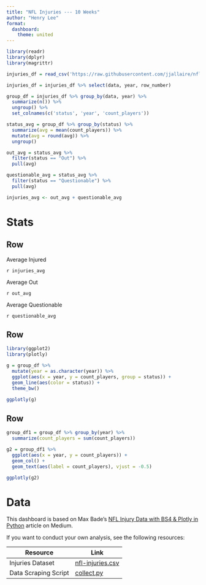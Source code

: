 ```yaml
---
title: "NFL Injuries --- 10 Weeks"
author: "Henry Lee"
format: 
  dashboard:
    theme: united
---
```


```R
library(readr)
library(dplyr)
library(magrittr)

injuries_df = read_csv('https://raw.githubusercontent.com/jjallaire/nfl-injuries-dashboard/main/nfl-injuries.csv')

injuries_df = injuries_df %>% select(data, year, row_number)

group_df = injuries_df %>% group_by(data, year) %>%
  summarize(n()) %>%
  ungroup() %>%
  set_colnames(c('status', 'year', 'count_players'))

status_avg = group_df %>% group_by(status) %>%
  summarize(avg = mean(count_players)) %>%
  mutate(avg = round(avg)) %>%
  ungroup()

out_avg = status_avg %>%
  filter(status == "Out") %>%
  pull(avg)

questionable_avg = status_avg %>%
  filter(status == "Questionable") %>%
  pull(avg)

injuries_avg <- out_avg + questionable_avg
```

# Stats

## Row

::: {.valuebox icon="exclamation-triangle" color="primary"}
Average Injured

`r injuries_avg`
:::

::: {.valuebox icon="x-square" color="warning"}
Average Out

`r out_avg`
:::

::: {.valuebox icon="question-square"}
Average Questionable

`r questionable_avg`
:::

## Row

```R
library(ggplot2)
library(plotly)

g = group_df %>%
  mutate(year = as.character(year)) %>%
  ggplot(aes(x = year, y = count_players, group = status)) +
  geom_line(aes(color = status)) +
  theme_bw()

ggplotly(g)
```

## Row

```R
group_df1 = group_df %>% group_by(year) %>%
  summarize(count_players = sum(count_players))

g2 = group_df1 %>%
  ggplot(aes(x = year, y = count_players)) +
  geom_col() +
  geom_text(aes(label = count_players), vjust = -0.5)

ggplotly(g2)
```

# Data

This dashboard is based on Max Bade's [NFL Injury Data with BS4 & Plotly in Python](https://maxbade.medium.com/nfl-injury-data-with-bs4-plotly-in-python-f0f89309f5da) article on Medium.

If you want to conduct your own analysis, see the following resources:

| Resource             | Link                                 |
|----------------------|--------------------------------------|
| Injuries Dataset     | [nfl-injuries.csv](nfl-injuries.csv) |
| Data Scraping Script | [collect.py](collect.py)             |

